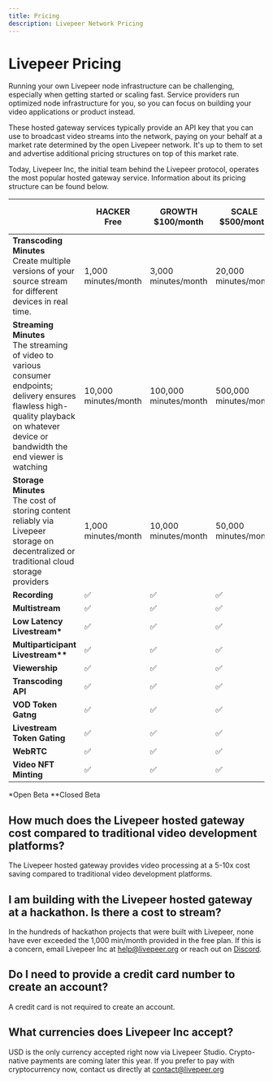 ```yaml
---
title: Pricing
description: Livepeer Network Pricing
---
```


# Livepeer Pricing

Running your own Livepeer node infrastructure can be challenging, especially
when getting started or scaling fast. Service providers run optimized node
infrastructure for you, so you can focus on building your video applications or
product instead.

These hosted gateway services typically provide an API key that you can use to
broadcast video streams into the network, paying on your behalf at a market rate
determined by the open Livepeer network. It's up to them to set and advertise
additional pricing structures on top of this market rate.

Today, Livepeer Inc, the initial team behind the Livepeer protocol, operates the
most popular hosted gateway service. Information about its pricing structure can
be found below.

|                                                                                                                                                                                            | **HACKER** <br/>Free | **GROWTH**<br/>$100/month | **SCALE**<br/>$500/month | **PAY AS YOU GO**       |
| ------------------------------------------------------------------------------------------------------------------------------------------------------------------------------------------ | -------------------- | ------------------------- | ------------------------ | ----------------------- |
| **Transcoding Minutes**<br/>Create multiple versions of your source stream for different devices in real time.                                                                             | 1,000 minutes/month  | 3,000 minutes/month       | 20,000 minutes/month     | $5 per 1,000 minutes    |
| **Streaming Minutes**<br/>The streaming of video to various consumer endpoints; delivery ensures flawless high-quality playback on whatever device or bandwidth the end viewer is watching | 10,000 minutes/month | 100,000 minutes/month     | 500,000 minutes/month    | $0.40 per 1,000 minutes |
| **Storage Minutes**<br/>The cost of storing content reliably via Livepeer storage on decentralized or traditional cloud storage providers                                                  | 1,000 minutes/month  | 10,000 minutes/month      | 50,000 minutes/month     | $3 per 1,000 minutes    |
| **Recording**                                                                                                                                                                              | ✅                   | ✅                        | ✅                       | ✅                      |
| **Multistream**                                                                                                                                                                            | ✅                   | ✅                        | ✅                       | ✅                      |
| **Low Latency Livestream\***                                                                                                                                                               | ✅                   | ✅                        | ✅                       | ✅                      |
| **Multiparticipant Livestream\*\***                                                                                                                                                        | ✅                   | ✅                        | ✅                       | ✅                      |
| **Viewership**                                                                                                                                                                             | ✅                   | ✅                        | ✅                       | ✅                      |
| **Transcoding API**                                                                                                                                                                        | ✅                   | ✅                        | ✅                       | ✅                      |
| **VOD Token Gatng**                                                                                                                                                                        | ✅                   | ✅                        | ✅                       | ✅                      |
| **Livestream Token Gating**                                                                                                                                                                | ✅                   | ✅                        | ✅                       | ✅                      |
| **WebRTC**                                                                                                                                                                                 | ✅                   | ✅                        | ✅                       | ✅                      |
| **Video NFT Minting**                                                                                                                                                                      | ✅                   | ✅                        | ✅                       | ✅                      |

\*Open Beta \*\*Closed Beta

## **How much does the Livepeer hosted gateway cost compared to traditional video development platforms?**

The Livepeer hosted gateway provides video processing at a 5-10x cost saving
compared to traditional video development platforms.

## **I am building with the Livepeer hosted gateway at a hackathon. Is there a cost to stream?**

In the hundreds of hackathon projects that were built with Livepeer, none have
ever exceeded the 1,000 min/month provided in the free plan. If this is a
concern, email Livepeer Inc at help@livepeer.org or reach out
on [Discord](https://discord.gg/livepeer).

## **Do I need to provide a credit card number to create an account?**

A credit card is not required to create an account.

## **What currencies does Livepeer Inc accept?**

USD is the only currency accepted right now via Livepeer Studio. Crypto-native
payments are coming later this year. If you prefer to pay with cryptocurrency
now, contact us directly at [contact@livepeer.org](mailto:contact@livepeer.org)
